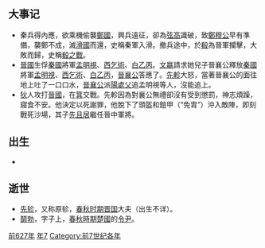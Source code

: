 {{yearTOC|-627|[[周襄王|周襄王]]二十五年 [[魯僖公|魯僖公]]三十三年 [[齊昭公|齊昭公]]六年 [[晉襄公|晉襄公]]元年 [[秦穆公|秦穆公]]三十三年 [[宋成公|宋成公]]十年 [[楚成王|楚成王]]四十五年 [[衛成公|衛成公]]八年 [[陳共公|陳共公]]五年 [[蔡庄侯|蔡庄侯]]十九年 [[曹共公|曹共公]]二十六年 [[郑穆公|郑穆公]]元年 [[燕襄公|燕襄公]]三十一年 [[杞桓公|杞桓公]]十年}}
== 大事记 ==
*秦兵得內應，欲乘機偷襲[[鄭國|鄭國]]，興兵遠征，卻為[[弦高|弦高]]識破，致[[鄭穆公|鄭穆公]]早有準備，襲鄭不成，滅[[滑國|滑國]]而還，史稱秦軍入滑。撤兵途中，於[[殽|殽]]為晉軍攔擊，大敗而歸，史稱[[殽之戰|殽之戰]]。
*[[晉國|晉國]]生俘[[秦國|秦國]]將軍[[孟明視|孟明視]]、[[西乞術|西乞術]]、[[白乙丙|白乙丙]]。[[文嬴|文嬴]]請求她兒子晉襄公釋放[[秦國|秦國]]將軍[[孟明視|孟明視]]、[[西乞術|西乞術]]、[[白乙丙|白乙丙]]，[[晉襄公|晉襄公]]答應了。[[先軫|先軫]]大怒，當著晉襄公的面往地上吐了一口口水，[[晉襄公|晉襄公]]派[[陽處父|陽處父]]追孟明視等人，沒能追上。
*[[狄|狄]]人攻打[[晉國|晉國]]，在[[箕|箕]]交戰。先軫因為對襄公無禮卻沒有受到懲罰，神志煩躁，寢食不安。他決定以死謝罪，他脫下了頭盔和鎧甲（“免胄”）沖入敵陣，即刻戰死沙場，其子[[先且居|先且居]]繼任晉中軍將。

== 出生 ==
*

== 逝世 ==
{{Wikisource year mention}}
*[[先轸|先轸]]，又称原轸，[[春秋时期|春秋时期]][[晋国|晋国]]大夫（出生不详）。
*[[鬬勃|鬬勃]]，字子上，[[春秋時期|春秋時期]][[楚國|楚國]]的[[令尹|令尹]]。


[[Category:前627年|]]
[[Category:前620年代|年7]]
[[Category:前7世纪各年|Category:前7世纪各年]]